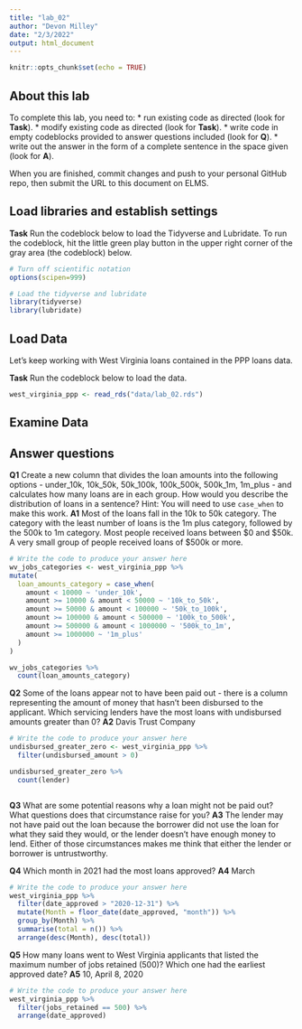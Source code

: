 ```yaml
---
title: "lab_02"
author: "Devon Milley"
date: "2/3/2022"
output: html_document
---
```


```r
knitr::opts_chunk$set(echo = TRUE)
```

## About this lab

To complete this lab, you need to:
* run existing code as directed (look for **Task**).
* modify existing code as directed (look for **Task**).
* write code in empty codeblocks provided to answer questions included (look for **Q**).
* write out the answer in the form of a complete sentence in the space given (look for **A**).

When you are finished, commit changes and push to your personal GitHub repo, then submit the URL to this document on ELMS.

## Load libraries and establish settings

**Task** Run the codeblock below to load the Tidyverse and Lubridate. To run the codeblock, hit the little green play button in the upper right corner of the gray area (the codeblock) below.

```r
# Turn off scientific notation
options(scipen=999)

# Load the tidyverse and lubridate
library(tidyverse)
library(lubridate)
```

## Load Data

Let's keep working with West Virginia loans contained in the PPP loans data.  

**Task** Run the codeblock below to load the data.

```r
west_virginia_ppp <- read_rds("data/lab_02.rds")
```

## Examine Data

## Answer questions

**Q1** Create a new column that divides the loan amounts into the following options - under_10k, 10k_50k, 50k_100k, 100k_500k, 500k_1m, 1m_plus - and calculates how many loans are in each group. How would you describe the distribution of loans in a sentence?
Hint: You will need to use `case_when` to make this work.
**A1** Most of the loans fall in the 10k to 50k category. The category with the least number of loans is the 1m plus category, followed by the 500k to 1m category. Most people received loans between \$0 and \$50k. A very small group of people received loans of \$500k or more.

```r
# Write the code to produce your answer here
wv_jobs_categories <- west_virginia_ppp %>%
mutate(
  loan_amounts_category = case_when(
    amount < 10000 ~ 'under_10k',
    amount >= 10000 & amount < 50000 ~ '10k_to_50k',
    amount >= 50000 & amount < 100000 ~ '50k_to_100k',
    amount >= 100000 & amount < 500000 ~ '100k_to_500k',
    amount >= 500000 & amount < 1000000 ~ '500k_to_1m',
    amount >= 1000000 ~ '1m_plus'
  )
)

wv_jobs_categories %>%
  count(loan_amounts_category)
```

**Q2** Some of the loans appear not to have been paid out - there is a column representing the amount of money that hasn't been disbursed to the applicant. Which servicing lenders have the most loans with undisbursed amounts greater than 0?
**A2** Davis Trust Company

```r
# Write the code to produce your answer here
undisbursed_greater_zero <- west_virginia_ppp %>%
  filter(undisbursed_amount > 0)

undisbursed_greater_zero %>%
  count(lender)



```

**Q3** What are some potential reasons why a loan might not be paid out? What questions does that circumstance raise for you?
**A3** The lender may not have paid out the loan because the borrower did not use the loan for what they said they would, or the lender doesn't have enough money to lend. Either of those circumstances makes me think that either the lender or borrower is untrustworthy. 


**Q4** Which month in 2021 had the most loans approved?
**A4** March

```r
# Write the code to produce your answer here
west_virginia_ppp %>%
  filter(date_approved > "2020-12-31") %>%
  mutate(Month = floor_date(date_approved, "month")) %>%
  group_by(Month) %>%
  summarise(total = n()) %>%
  arrange(desc(Month), desc(total))
```

**Q5** How many loans went to West Virginia applicants that listed the maximum number of jobs retained (500)? Which one had the earliest approved date?
**A5** 10, April 8, 2020

```r
# Write the code to produce your answer here
west_virginia_ppp %>%
  filter(jobs_retained == 500) %>%
  arrange(date_approved)

```
